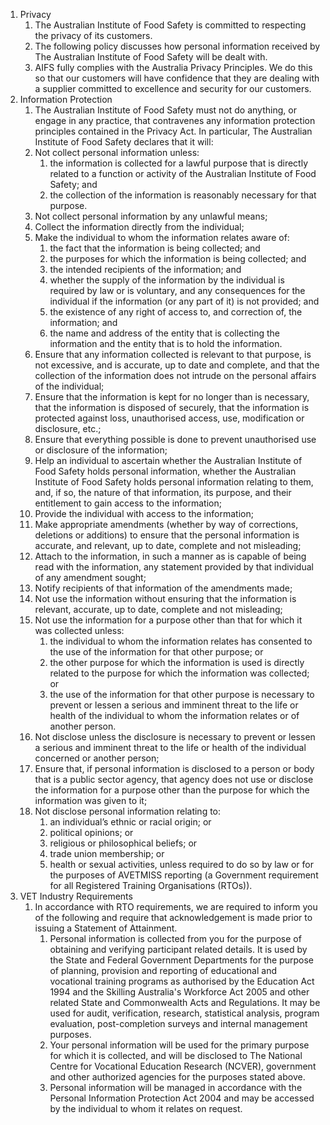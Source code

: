 1.  Privacy
    1.  The Australian Institute of Food Safety is committed to respecting the privacy of its customers.
    2.  The following policy discusses how personal information received by The Australian Institute of Food Safety will be dealt with.
    3.  AIFS fully complies with the Australia Privacy Principles. We do this so that our customers will have confidence that they are dealing with a supplier committed to excellence and security for our customers.
2.  Information Protection
    1.  The Australian Institute of Food Safety must not do anything, or engage in any practice, that contravenes any information protection principles contained in the Privacy Act. In particular, The Australian Institute of Food Safety declares that it will:
    2.  Not collect personal information unless:
        1.  the information is collected for a lawful purpose that is directly related to a function or activity of the Australian Institute of Food Safety; and 
        2. the collection of the information is reasonably necessary for that purpose.
    3. Not collect personal information by any unlawful means;
    4.  Collect the information directly from the individual;
    5.  Make the individual to whom the information relates aware of: 
        1.  the fact that the information is being collected; and 
        2.  the purposes for which the information is being collected; and  
        3.  the intended recipients of the information; and 
        4.  whether the supply of the information by the individual is required by law or is voluntary, and any consequences for the individual if the information (or any part of it) is not provided; and
        5.  the existence of any right of access to, and correction of, the information; and 
        6.  the name and address of the entity that is collecting the information and the entity that is to hold the information.
    6.  Ensure that any information collected is relevant to that purpose, is not excessive, and is accurate, up to date and complete, and that the collection of the information does not intrude on the personal affairs of the individual;
    7.  Ensure that the information is kept for no longer than is necessary, that the information is disposed of securely, that the information is protected against loss, unauthorised access, use, modification or disclosure, etc.;
    8.  Ensure that everything possible is done to prevent unauthorised use or disclosure of the information;
    9.  Help an individual to ascertain whether the Australian Institute of Food Safety holds personal information, whether the Australian Institute of Food Safety holds personal information relating to them, and, if so, the nature of that information, its purpose, and their entitlement to gain access to the information;
    10.  Provide the individual with access to the information;
    11.  Make appropriate amendments (whether by way of corrections, deletions or additions) to ensure that the personal information is accurate, and relevant, up to date, complete and not misleading;
    12.  Attach to the information, in such a manner as is capable of being read with the information, any statement provided by that individual of any amendment sought;
    13.  Notify recipients of that information of the amendments made;
    14.  Not use the information without ensuring that the information is relevant, accurate, up to date, complete and not misleading;
    15. Not use the information for a purpose other than that for which it was collected unless: 
        1.  the individual to whom the information relates has consented to the use of the information for that other purpose; or
        2.  the other purpose for which the information is used is directly related to the purpose for which the information was collected; or
        3.  the use of the information for that other purpose is necessary to prevent or lessen a serious and imminent threat to the life or health of the individual to whom the information relates or of another person.
    16.  Not disclose unless the disclosure is necessary to prevent or lessen a serious and imminent threat to the life or health of the individual concerned or another person;
    17.  Ensure that, if personal information is disclosed to a person or body that is a public sector agency, that agency does not use or disclose the information for a purpose other than the purpose for which the information was given to it;
    18. Not disclose personal information relating to:  
        1.  an individual’s ethnic or racial origin; or
        2.  political opinions; or
        3.  religious or philosophical beliefs; or
        4.  trade union membership; or
        5.  health or sexual activities, unless required to do so by law or for the purposes of AVETMISS reporting (a Government requirement for all Registered Training Organisations (RTOs)).
3.  VET Industry Requirements
    1.  In accordance with RTO requirements, we are required to inform you of the following and require that acknowledgement is made prior to issuing a Statement of Attainment.
        1.  Personal information is collected from you for the purpose of obtaining and verifying participant related details. It is used by the State and Federal Government Departments for the purpose of planning, provision and reporting of educational and vocational training programs as authorised by the Education Act 1994 and the Skilling Australia's Workforce Act 2005 and other related State and Commonwealth Acts and Regulations. It may be used for audit, verification, research, statistical analysis, program evaluation, post-completion surveys and internal management purposes.
        2.  Your personal information will be used for the primary purpose for which it is collected, and will be disclosed to The National Centre for Vocational Education Research (NCVER), government and other authorized agencies for the purposes stated above.
        3.  Personal information will be managed in accordance with the Personal Information Protection Act 2004 and may be accessed by the individual to whom it relates on request.